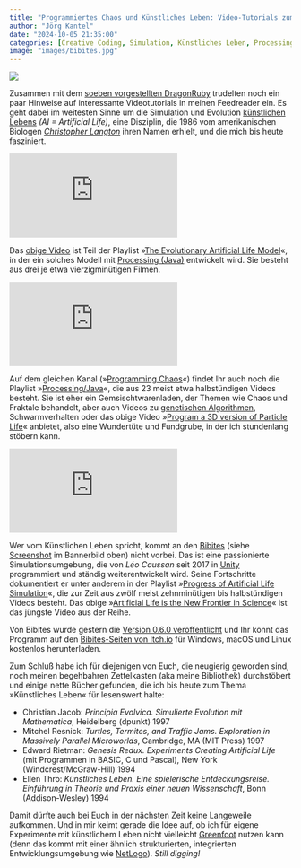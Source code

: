 ```yaml
---
title: "Programmiertes Chaos und Künstliches Leben: Video-Tutorials zum Wochenende"
author: "Jörg Kantel"
date: "2024-10-05 21:35:00"
categories: [Creative Coding, Simulation, Künstliches Leben, Processing]
image: "images/bibites.jpg"
---
```


[![](images/bibites-b.jpg)](https://img.itch.zone/aW1nLzE4MDQ0MzA3LnBuZw==/original/4nkjrH.png)

Zusammen mit dem [soeben vorgestellten DragonRuby](https://kantel.github.io/posts/2024100501_dragonruby/) trudelten noch ein paar Hinweise auf interessante Videotutorials in meinen Feedreader ein. Es geht dabei im weitesten Sinne um die Simulation und Evolution [künstlichen Lebens](https://de.wikipedia.org/wiki/K%C3%BCnstliches_Leben) *(AI = Artificial Life)*, eine Disziplin, die 1986 vom amerikanischen Biologen *[Christopher Langton](https://de.wikipedia.org/wiki/Christopher_Langton)* ihren Namen erhielt, und die mich bis heute fasziniert.

<iframe class="if16_9" src="https://www.youtube.com/embed/Xk3BHf9imCU?si=7UxadH7EoxG-afHT" title="YouTube video player" frameborder="0" allow="accelerometer; autoplay; clipboard-write; encrypted-media; gyroscope; picture-in-picture; web-share" referrerpolicy="strict-origin-when-cross-origin" allowfullscreen></iframe>

Das [obige Video](https://www.youtube.com/watch?v=Xk3BHf9imCU) ist Teil der Playlist »[The Evolutionary Artificial Life Model](https://www.youtube.com/playlist?list=PLjVkBHDr230qd7GmR3ORB-2AYr7hRxKBS)«, in der ein solches Modell mit [Processing (Java)](http://cognitiones.kantel-chaos-team.de/programmierung/creativecoding/processing/processing.html) entwickelt wird. Sie besteht aus drei je etwa vierzigminütigen Filmen.

<iframe class="if16_9" src="https://www.youtube.com/embed/G25S5FaMhH8?si=TeIQB54dGJsCFupc" title="YouTube video player" frameborder="0" allow="accelerometer; autoplay; clipboard-write; encrypted-media; gyroscope; picture-in-picture; web-share" referrerpolicy="strict-origin-when-cross-origin" allowfullscreen></iframe>

Auf dem gleichen Kanal (»[Programming Chaos](https://www.youtube.com/@programmingchaos8957)«) findet Ihr auch noch die Playlist »[Processing/Java](https://www.youtube.com/playlist?list=PLjVkBHDr230rZsqIGlhO6mmQJw8KmoCPa)«, die aus 23 meist etwa halbstündigen Videos besteht. Sie ist eher ein Gemsischtwarenladen, der Themen wie Chaos und Fraktale behandelt, aber auch Videos zu [genetischen Algorithmen](https://de.wikipedia.org/wiki/Evolution%C3%A4rer_Algorithmus), Schwarmverhalten oder das obige Video »[Program a 3D version of Particle Life](https://www.youtube.com/watch?v=G25S5FaMhH8)« anbietet, also eine Wundertüte und Fundgrube, in der ich stundenlang stöbern kann.

<iframe class="if16_9" src="https://www.youtube.com/embed/CGNa-A0Q7Pk?si=LV5F-t2XgzF0wONF" title="YouTube video player" frameborder="0" allow="accelerometer; autoplay; clipboard-write; encrypted-media; gyroscope; picture-in-picture; web-share" referrerpolicy="strict-origin-when-cross-origin" allowfullscreen></iframe>

Wer vom Künstlichen Leben spricht, kommt an den [Bibites](https://www.thebibites.com/) (siehe [Screenshot](https://img.itch.zone/aW1nLzE4MDQ0MzA3LnBuZw==/original/4nkjrH.png) im Bannerbild oben) nicht vorbei. Das ist eine passionierte Simulationsumgebung, die von *Léo Caussan* seit 2017 in [Unity](http://cognitiones.kantel-chaos-team.de/multimedia/spieleprogrammierung/unity.html) programmiert und ständig weiterentwickelt wird. Seine Fortschritte dokumentiert er unter anderem in der Playlist »[Progress of Artificial Life Simulation](https://www.youtube.com/playlist?list=PL0h6iix3v2SPTsREnDD_jUgQ5AeMqvVNk)«, die zur Zeit aus zwölf meist zehnminütigen bis halbstündigen Videos besteht. Das obige »[Artificial Life is the New Frontier in Science](https://www.youtube.com/watch?v=CGNa-A0Q7Pk)« ist das jüngste Video aus der Reihe.

Von Bibites wurde gestern die [Version 0.6.0 veröffentlicht](https://thebibites.itch.io/the-bibites/devlog/809631/the-bibites-060-organs-and-science) und Ihr könnt das Programm auf den [Bibites-Seiten von Itch.io](https://thebibites.itch.io/the-bibites) für Windows, macOS und Linux kostenlos herunterladen.

Zum Schluß habe ich für diejenigen von Euch, die neugierig geworden sind, noch meinen begehbahren Zettelkasten (aka meine Bibliothek) durchstöbert und einige nette Bücher gefunden, die ich bis heute zum Thema »Künstliches Leben« für lesenswert halte:

- Christian Jacob: *Principia Evolvica. Simulierte Evolution mit Mathematica*, Heidelberg (dpunkt) 1997
- Mitchel Resnick: *Turtles, Termites, and Traffic Jams. Exploration in Massively Parallel Microworlds*, Cambridge, MA (MIT Press) 1997
- Edward Rietman: *Genesis Redux. Experiments Creating Artificial Life* (mit Programmen in BASIC, C und Pascal), New York (Windcrest/McGraw-Hill) 1994
- Ellen Thro: *Künstliches Leben. Eine spielerische Entdeckungsreise. Einführung in Theorie und Praxis einer neuen Wissenschaft*, Bonn (Addison-Wesley) 1994

Damit dürfte auch bei Euch in der nächsten Zeit keine Langeweile aufkommen. Und in mir keimt gerade die Idee auf, ob ich für eigene Experimente mit künstlichem Leben nicht vielleicht [Greenfoot](http://cognitiones.kantel-chaos-team.de/programmierung/creativecoding/greenfoot.html) nutzen kann (denn das kommt mit einer ähnlich strukturierten, integrierten Entwicklungsumgebung wie [NetLogo](http://cognitiones.kantel-chaos-team.de/programmierung/netlogo.html)). *Still digging!*